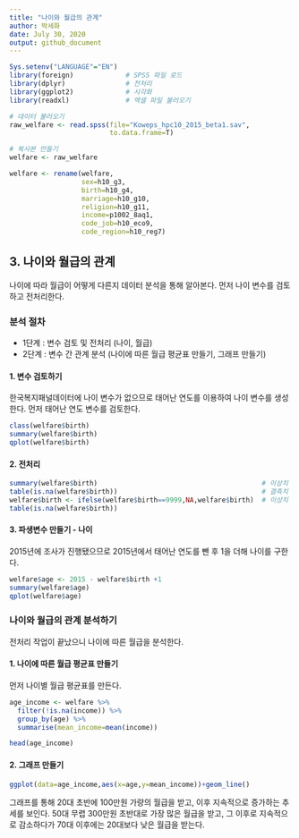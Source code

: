 ---
title: "나이와 월급의 관계"
author: 박세화
date: July 30, 2020
output: github_document
---

```{r, include=F}
Sys.setenv("LANGUAGE"="EN")
library(foreign)             # SPSS 파일 로드
library(dplyr)               # 전처리
library(ggplot2)             # 시각화
library(readxl)              # 엑셀 파일 불러오기

# 데이터 불러오기
raw_welfare <- read.spss(file="Koweps_hpc10_2015_beta1.sav",
                         to.data.frame=T)

# 복사본 만들기
welfare <- raw_welfare

welfare <- rename(welfare,
                  sex=h10_g3,
                  birth=h10_g4,
                  marriage=h10_g10,
                  religion=h10_g11,
                  income=p1002_8aq1,
                  code_job=h10_eco9,
                  code_region=h10_reg7)
```

## 3. 나이와 월급의 관계
나이에 따라 월급이 어떻게 다른지 데이터 분석을 통해 알아본다.
먼저 나이 변수를 검토하고 전처리한다.

### 분석 절차
- 1단계 : 변수 검토 및 전처리 (나이, 월급)
- 2단계 : 변수 간 관계 분석 (나이에 따른 월급 평균표 만들기, 그래프 만들기)

#### 1. 변수 검토하기
한국복지패널데이터에 나이 변수가 없으므로 태어난 연도를 이용하여 나이 변수를 생성한다.
먼저 태어난 연도 변수를 검토한다.

```{r,eval=T,message=F}
class(welfare$birth)
summary(welfare$birth)
qplot(welfare$birth)
```

#### 2. 전처리
```{r,eval=F}
summary(welfare$birth)                                         # 이상치 확인
table(is.na(welfare$birth))                                    # 결측치 확인
welfare$birth <- ifelse(welfare$birth==9999,NA,welfare$birth)  # 이상치 결측 처리
table(is.na(welfare$birth))
```

#### 3. 파생변수 만들기 - 나이
2015년에 조사가 진행됐으므로 2015년에서 태어난 연도를 뺀 후 1을 더해 나이를 구한다.
```{r,eval=T,message=F}
welfare$age <- 2015 - welfare$birth +1
summary(welfare$age)
qplot(welfare$age)
```


### 나이와 월급의 관계 분석하기
전처리 작업이 끝났으니 나이에 따른 월급을 분석한다.

#### 1. 나이에 따른 월급 평균표 만들기
먼저 나이별 월급 평균표를 만든다.
```{r,eval=T}
age_income <- welfare %>% 
  filter(!is.na(income)) %>% 
  group_by(age) %>% 
  summarise(mean_income=mean(income))

head(age_income)
```

#### 2. 그래프 만들기
```{r,eval=T}
ggplot(data=age_income,aes(x=age,y=mean_income))+geom_line()
```

그래프를 통해 20대 초반에 100만원 가량의 월급을 받고, 이후 지속적으로 증가하는 추세를 보인다.
50대 무렵 300만원 초반대로 가장 많은 월급을 받고, 그 이후로 지속적으로 감소하다가 70대 이후에는 20대보다 낮은 월급을 받는다.